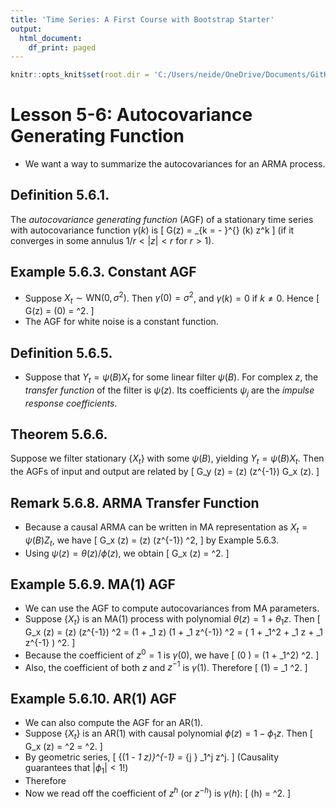 ```yaml
---
title: 'Time Series: A First Course with Bootstrap Starter'
output:
  html_document:
    df_print: paged
---
```


```r
knitr::opts_knit$set(root.dir = 'C:/Users/neide/OneDrive/Documents/GitHub/BEwebinar/Data')
```

# Lesson 5-6: Autocovariance Generating Function

- We want a way to summarize the autocovariances for an ARMA process.

## Definition 5.6.1.

The *autocovariance generating function* (AGF) of a stationary time series with autocovariance function $\gamma (k)$ is
\[
  G(z) = \sum_{k = - \infty}^{\infty} \gamma (k) z^k
\]
 (if it converges in some annulus $1/r < |z| < r$ for $r > 1$).
 
## Example 5.6.3. Constant AGF

- Suppose $X_t \sim \mbox{WN}(0, \sigma^2)$. Then $\gamma (0) = \sigma^2$, and $\gamma (k) = 0$ if $k \neq 0$. Hence
\[
  G(z) = \gamma (0) = \sigma^2.
\]
- The AGF for white noise is a constant function.
 
## Definition 5.6.5.

- Suppose that $Y_t = \psi (B) X_t$ for some linear filter $\psi (B)$. For complex $z$,
the *transfer function* of the filter is $\psi (z)$. Its coefficients $\psi_j$ are
the *impulse response coefficients*.
 
## Theorem 5.6.6.

Suppose we filter stationary $\{ X_t \}$ with some $\psi (B)$, yielding $Y_t = \psi (B) X_t$. Then the AGFs of input and output are related by
\[
   G_y (z) = \psi (z) \psi (z^{-1}) G_x (z).
\]

## Remark 5.6.8. ARMA Transfer Function

- Because a causal ARMA can be written in MA representation as $X_t = \psi (B) Z_t$, we have
\[
  G_x (z) = \psi (z) \psi (z^{-1}) \sigma^2,
\]
 by Example 5.6.3.  
- Using $\psi (z) = \theta (z)/ \phi (z)$, we obtain
\[
  G_x (z) =  \frac{ \theta (z) \theta (z^{-1}) }{ \phi (z) \phi (z^{-1}) } \sigma^2.
\]

## Example 5.6.9. MA(1) AGF

- We can use the AGF to compute autocovariances from MA parameters.
- Suppose $\{ X_t \}$ is an MA(1) process with polynomial $\theta(z) = 1 + \theta_1 z$. Then
\[
 G_x (z) = \theta (z) \theta (z^{-1}) \sigma^2
  = (1 + \theta_1 z) (1 + \theta_1 z^{-1}) \sigma^2 
   = \left( 1 + \theta_1^2 + \theta_1 z + \theta_1 z^{-1} \right) \sigma^2.
\]
- Because the coefficient of $z^0 = 1$ is $\gamma (0)$, we have
\[
 \gamma (0 ) = (1 + \theta_1^2) \sigma^2.
\]
- Also, the coefficient of both $z$ and $z^{-1}$ is $\gamma (1)$. Therefore
\[
 \gamma (1) = \theta_1 \sigma^2.
\]

## Example 5.6.10. AR(1) AGF

- We can also compute the AGF for an AR(1).
- Suppose $\{ X_t \}$ is an AR(1) with causal polynomial $\phi (z) = 1 - \phi_1 z$. Then
\[
 G_x (z) = \frac{1}{ \phi (z) \phi (z^{-1})} \sigma^2 
  = \frac{1}{ (1 - \phi_1 z) (1 - \phi_1 z^{-1})} \sigma^2.
\]
- By geometric series, 
\[
  {(1 -  \phi_1 z)}^{-1} = \sum_{j \geq 0} \phi_1^j z^j.
\]
 (Causality guarantees that $|\phi_1| < 1$!)
- Therefore
\begin{align*}
 G_x (z) & = \left( \sum_{j \geq 0} \phi_1^j z^j \right) 
 \left( \sum_{j \geq 0} \phi_1^j z^{-j} \right) \sigma^2 \\
 & = \sum_{j,k \geq 0} \phi_1^{j+k} z^{j-k} \sigma^2 \\
 & = \sum_{h = -\infty}^{\infty} \sum_{k \geq 0} \phi_1^{|h| + 2k} z^h \sigma^2 \\
 & = \sum_{h = -\infty}^{\infty} \frac{ \phi_1^{|h|}}{1 - \phi_1^2} z^h \sigma^2.
\end{align*}
- Now we read off the coefficient of $z^h$ (or $z^{-h}$) is $\gamma (h)$:
\[
 \gamma (h) = \frac{ \phi_1^{|h|}}{1 - \phi_1^2} \sigma^2.
\]

